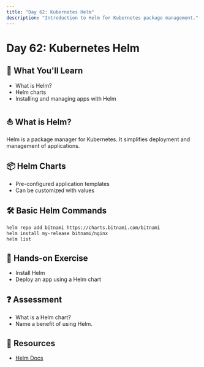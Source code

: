 ```yaml
---
title: "Day 62: Kubernetes Helm"
description: "Introduction to Helm for Kubernetes package management."
---
```


# Day 62: Kubernetes Helm

## 🎯 What You'll Learn

- What is Helm?
- Helm charts
- Installing and managing apps with Helm

## ⛵ What is Helm?

Helm is a package manager for Kubernetes. It simplifies deployment and management of applications.

## 📦 Helm Charts

- Pre-configured application templates
- Can be customized with values

## 🛠️ Basic Helm Commands

```bash
helm repo add bitnami https://charts.bitnami.com/bitnami
helm install my-release bitnami/nginx
helm list
```

## 📝 Hands-on Exercise

- Install Helm
- Deploy an app using a Helm chart

## ❓ Assessment

- What is a Helm chart?
- Name a benefit of using Helm.

## 🔗 Resources

- [Helm Docs](https://helm.sh/docs/)
